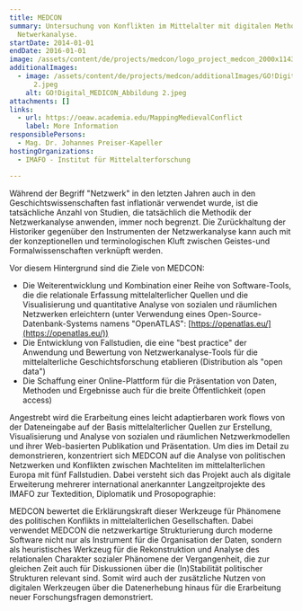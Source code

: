 ```yaml
---
title: MEDCON
summary: Untersuchung von Konflikten im Mittelalter mit digitalen Methoden der
  Netwerkanalyse.
startDate: 2014-01-01
endDate: 2016-01-01
image: /assets/content/de/projects/medcon/logo_project_medcon_2000x1143px_2.png
additionalImages:
  - image: /assets/content/de/projects/medcon/additionalImages/GO!Digital_MEDICON_Abbildung
      2.jpeg
    alt: GO!Digital_MEDICON_Abbildung 2.jpeg
attachments: []
links:
  - url: https://oeaw.academia.edu/MappingMedievalConflict
    label: More Information
responsiblePersons:
  - Mag. Dr. Johannes Preiser-Kapeller
hostingOrganizations:
  - IMAFO - Institut für Mittelalterforschung

---
```

Während der Begriff "Netzwerk" in den letzten Jahren auch in den Geschichtswissenschaften fast inflationär verwendet wurde, ist die tatsächliche Anzahl von Studien, die tatsächlich die Methodik der Netzwerkanalyse anwenden, immer noch begrenzt. Die Zurückhaltung der Historiker gegenüber den Instrumenten der Netzwerkanalyse kann auch mit der konzeptionellen und terminologischen Kluft zwischen Geistes-und Formalwissenschaften verknüpft werden.

Vor diesem Hintergrund sind die Ziele von MEDCON:

*   Die Weiterentwicklung und Kombination einer Reihe von Software-Tools, die die relationale Erfassung mittelalterlicher Quellen und die Visualisierung und quantitative Analyse von sozialen und räumlichen Netzwerken erleichtern (unter Verwendung eines Open-Source-Datenbank-Systems namens "OpenATLAS": [https://openatlas.eu/](https://openatlas.eu/))
*   Die Entwicklung von Fallstudien, die eine "best practice" der Anwendung und Bewertung von Netzwerkanalyse-Tools für die mittelalterliche Geschichtsforschung etablieren (Distribution als "open data")
*   Die Schaffung einer Online-Plattform für die Präsentation von Daten, Methoden und Ergebnisse auch für die breite Öffentlichkeit (open access)

Angestrebt wird die Erarbeitung eines leicht adaptierbaren work flows von der Dateneingabe auf der Basis mittelalterlicher Quellen zur Erstellung, Visualisierung und Analyse von sozialen und räumlichen Netzwerkmodellen und ihrer Web-basierten Publikation und Präsentation. Um dies im Detail zu demonstrieren, konzentriert sich MEDCON auf die Analyse von politischen Netzwerken und Konflikten zwischen Machteliten im mittelalterlichen Europa mit fünf Fallstudien. Dabei versteht sich das Projekt auch als digitale Erweiterung mehrerer international anerkannter Langzeitprojekte des IMAFO zur Textedition, Diplomatik und Prosopographie:

MEDCON bewertet die Erklärungskraft dieser Werkzeuge für Phänomene des politischen Konflikts in mittelalterlichen Gesellschaften. Dabei verwendet MEDCON die netzwerkartige Strukturierung durch moderne Software nicht nur als Instrument für die Organisation der Daten, sondern als heuristisches Werkzeug für die Rekonstruktion und Analyse des relationalen Charakter sozialer Phänomene der Vergangenheit, die zur gleichen Zeit auch für Diskussionen über die (In)Stabilität politischer Strukturen relevant sind. Somit wird auch der zusätzliche Nutzen von digitalen Werkzeugen über die Datenerhebung hinaus für die Erarbeitung neuer Forschungsfragen demonstriert.
